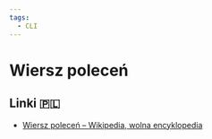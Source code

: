 ```yaml
---
tags:
  - CLI
---
```


# Wiersz poleceń

## Linki 🇵🇱

- [Wiersz poleceń – Wikipedia, wolna encyklopedia](https://pl.wikipedia.org/wiki/Wiersz_polece%C5%84)
